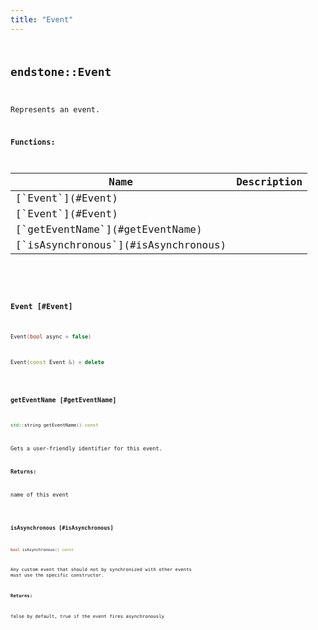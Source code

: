 ```yaml
---
title: "Event"
---
```


## <code className="doc-symbol doc-symbol-class"/> endstone::Event

Represents an event.


















**Functions:**

<table>
<thead>
   <tr>
      <th>Name</th>
      <th>Description</th>
   </tr>
</thead>
<tbody>
<tr key="classendstone_1_1_event_1a28cca8d74920493b449d035540acf023">
    <td>[`Event`](#Event)</td>
    <td></td>
</tr>
<tr key="classendstone_1_1_event_1a7199136ebb40e1441bc61e29f83c3cad">
    <td>[`Event`](#Event)</td>
    <td></td>
</tr>
<tr key="classendstone_1_1_event_1a826fe74f9c4195a36a364b9aeeb321bb">
    <td>[`getEventName`](#getEventName)</td>
    <td></td>
</tr>
<tr key="classendstone_1_1_event_1ae89b54f63dc32b0c8797a59db69b6931">
    <td>[`isAsynchronous`](#isAsynchronous)</td>
    <td></td>
</tr>
</tbody>
</table>

### <code className="doc-symbol doc-symbol-function"/> Event [#Event]



```cpp
Event(bool async = false)
```

```cpp
Event(const Event &) = delete
```
### <code className="doc-symbol doc-symbol-function"/> getEventName [#getEventName]

```cpp
std::string getEventName() const
```


Gets a user-friendly identifier for this event.




**Returns:**

name of this event 





        
### <code className="doc-symbol doc-symbol-function"/> isAsynchronous [#isAsynchronous]

```cpp
bool isAsynchronous() const
```


Any custom event that should not by synchronized with other events must use the specific constructor.




**Returns:**

false by default, true if the event fires asynchronously 





        